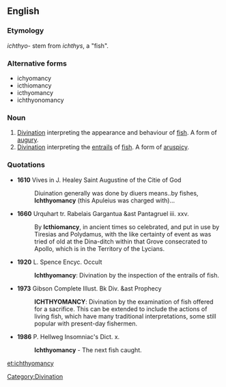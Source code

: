 ==English==

===Etymology===
{{etyl|grc}} ''ichthyo-'' stem from ''ichthys'', a "fish".

===Alternative forms===
* ichyomancy
* icthiomancy
* icthyomancy
* ichthyonomancy

===Noun===
{{en-noun|-}}

# [[divination|Divination]] interpreting the appearance and behaviour of [[fish]]. A form of [[augury]].
# [[divination|Divination]] interpreting the [[entrails]] of [[fish]]. A form of [[aruspicy]].

===Quotations===
* '''1610''' Vives in J. Healey Saint Augustine of the Citie of God
*: Diuination generally was done by diuers means..by fishes, '''Ichthyomancy''' (this Apuleius was charged with)...

* '''1660''' Urquhart tr. Rabelais Gargantua &ast Pantagruel iii. xxv.
*: By '''Icthiomancy''', in ancient times so celebrated, and put in use by Tiresias and Polydamus, with the like certainty of event as was tried of old at the Dina-ditch within that Grove consecrated to Apollo, which is in the Territory of the Lycians.

* '''1920''' L. Spence Encyc. Occult
*: '''Ichthyomancy''': Divination by the inspection of the entrails of fish.

* '''1973''' Gibson Complete Illust. Bk Div. &ast Prophecy
*: '''ICHTHYOMANCY''': Divination by the examination of fish offered for a sacrifice. This can be extended to include the actions of living fish, which have many traditional interpretations, some still popular with present-day fishermen.

* '''1986''' P. Hellweg Insomniac's Dict. x.
*: '''Ichthyomancy''' - The next fish caught.

[[Category:Divination]]

[[et:ichthyomancy]]